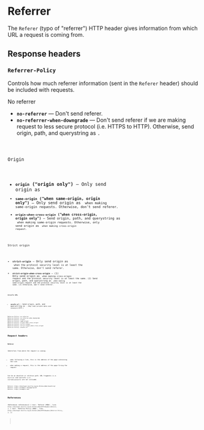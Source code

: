 
# Referrer

The `Referer` (typo of "referrer") HTTP header gives information from which URL a request is coming from.

## Response headers

### `Referrer-Policy`

Controls how much referrer information (sent in the `Referer` header) should be included with requests.

<Badge color="blue">No referrer</Badge>

- **`no-referrer`** &mdash; Don't send referer.
- **`no-referrer-when-downgrade`** &mdash; Don't send referer if we are making request to less secure protocol (i.e. HTTPS to HTTP). Otherwise, send origin, path, and querystring as <Code str="Referer" />.

<Badge color="blue">Origin</Badge>

- **`origin` ("origin only")** &mdash; Only send origin as <Code str="Referer" />
- **`same-origin` ("when same-origin, origin only")** &mdash; Only send origin as <Code str="Referer" /> when making same-origin requests. Otherwise, don't send referer.
- **`origin-when-cross-origin` ("when cross-origin, origin only")** &mdash; Send origin, path, and querystring as <Code str="Referer" /> when making same-origin requests. Otherwise, only send origin as <Code str="Referer" /> when making cross-origin request.

<Badge color="blue">Strict origin</Badge>

- **`strict-origin`** &mdash; Only send origin as <Code str="Referer" /> when the protocol security level is at least the same. Otherwise, don't send referer.
- **`strict-origin-when-cross-origin`** &mdash; (1) Only send origin as <Code str="Referer" /> when making cross-origin request and the protocol security level is at least the same. (2) Send origin, path, and querystring as <Code str="Referer" /> when making same-origin request and the protocol security level is at least the same. (3) Otherwise, don't send referer.

<Badge color="blue">Unsafe URL</Badge>

- **`unsafe-url`** &mdash; Send origin, path, and querystring as <Code str="Referer" />. (May leak private data over insecure HTTP.)

```http
Referrer-Policy: no-referrer
Referrer-Policy: no-referrer-when-downgrade
Referrer-Policy: origin
Referrer-Policy: same-origin
Referrer-Policy: origin-when-cross-origin
Referrer-Policy: strict-origin
Referrer-Policy: strict-origin-when-cross-origin
Referrer-Policy: unsafe-url
```

## Request headers

### `Referer`

Identifies from where the request is coming:

- when following a link, this is the address of the page containing the link
- when making a request, this is the address of the page firing the request

Can be an absolute or relative path. URL fragments (i.e. `#section`) and userinfo (i.e. `username:password`) are not included.

```http
Referer: https://developer.mozilla.org/en-US/docs/Web/JavaScript
Referer: https://example.com/page?q=123
Referer: https://example.com/
```

## References

<References
  references={[
    {
      text: 'Referer (MDN)',
      link: `https://developer.mozilla.org/en-US/docs/Web/HTTP/Headers/Referer`,
    },
    {
      text: 'Referrer-Policy (MDN)',
      link: `https://developer.mozilla.org/en-US/docs/Web/HTTP/Headers/Referrer-Policy`,
    },
  ]}
></References>
